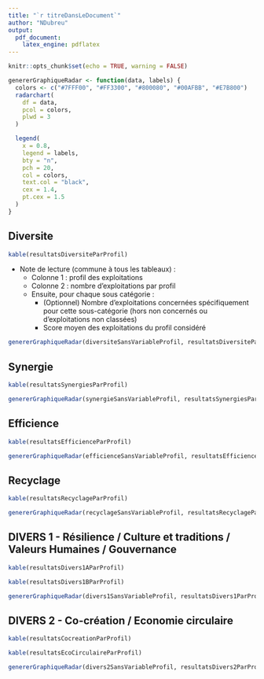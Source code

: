 ```yaml
---
title: "`r titreDansLeDocument`"
author: "NDubreu"
output: 
  pdf_document:
    latex_engine: pdflatex
---
```


```r
knitr::opts_chunk$set(echo = TRUE, warning = FALSE)

genererGraphiqueRadar <- function(data, labels) {
  colors <- c("#7FFF00", "#FF3300", "#800080", "#00AFBB", "#E7B800")
  radarchart(
    df = data,
    pcol = colors,
    plwd = 3
  )

  legend(
    x = 0.8,
    legend = labels,
    bty = "n",
    pch = 20,
    col = colors,
    text.col = "black",
    cex = 1.4,
    pt.cex = 1.5
  )
}
```

## Diversite

```r
kable(resultatsDiversiteParProfil)
```

- Note de lecture (commune à tous les tableaux) :
  - Colonne 1 : profil des exploitations
  - Colonne 2 : nombre d'exploitations par profil
  - Ensuite, pour chaque sous catégorie :
      - (Optionnel) Nombre d'exploitations concernées spécifiquement pour cette sous-catégorie (hors non concernés ou d'exploitations non classées)
      - Score moyen des exploitations du profil considéré 
        
```r
genererGraphiqueRadar(diversiteSansVariableProfil, resultatsDiversiteParProfil$Profil)
```

\newpage

## Synergie

```r
kable(resultatsSynergiesParProfil)
```

```r
genererGraphiqueRadar(synergieSansVariableProfil, resultatsSynergiesParProfil$Profil)
```

\newpage

## Efficience

```r
kable(resultatsEfficienceParProfil)
```

```r
genererGraphiqueRadar(efficienceSansVariableProfil, resultatsEfficienceParProfil$Profil)
```

\newpage

## Recyclage

```r
kable(resultatsRecyclageParProfil)
```

```r
genererGraphiqueRadar(recyclageSansVariableProfil, resultatsRecyclageParProfil$Profil)
```

\newpage

## DIVERS 1 - Résilience / Culture et traditions / Valeurs Humaines / Gouvernance

```r
kable(resultatsDivers1AParProfil)
```

```r
kable(resultatsDivers1BParProfil)
```

```r
genererGraphiqueRadar(divers1SansVariableProfil, resultatsDivers1ParProfil$Profil)
```

\newpage

## DIVERS 2 - Co-création / Economie circulaire

```r
kable(resultatsCocreationParProfil)
```

```r
kable(resultatsEcoCirculaireParProfil)
```

```r
genererGraphiqueRadar(divers2SansVariableProfil, resultatsDivers2ParProfil$Profil)
```
